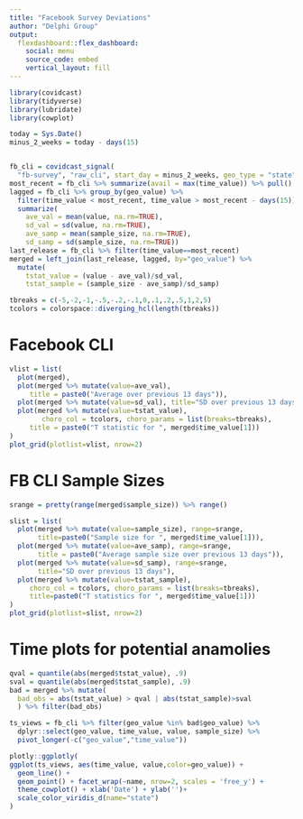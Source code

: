 ```yaml
---
title: "Facebook Survey Deviations"
author: "Delphi Group"
output:
  flexdashboard::flex_dashboard:
    social: menu
    source_code: embed
    vertical_layout: fill
---
```

  

```r
library(covidcast)
library(tidyverse)
library(lubridate)
library(cowplot)

today = Sys.Date()
minus_2_weeks = today - days(15)


fb_cli = covidcast_signal(
  "fb-survey", "raw_cli", start_day = minus_2_weeks, geo_type = "state")
most_recent = fb_cli %>% summarize(avail = max(time_value)) %>% pull()
lagged = fb_cli %>% group_by(geo_value) %>% 
  filter(time_value < most_recent, time_value > most_recent - days(15)) %>%
  summarize(
    ave_val = mean(value, na.rm=TRUE), 
    sd_val = sd(value, na.rm=TRUE),
    ave_samp = mean(sample_size, na.rm=TRUE),
    sd_samp = sd(sample_size, na.rm=TRUE))
last_release = fb_cli %>% filter(time_value==most_recent)
merged = left_join(last_release, lagged, by="geo_value") %>%
  mutate(
    tstat_value = (value - ave_val)/sd_val,
    tstat_sample = (sample_size - ave_samp)/sd_samp)

tbreaks = c(-5,-2,-1,-.5,-.2,-.1,0,.1,.2,.5,1,2,5)
tcolors = colorspace::diverging_hcl(length(tbreaks))
```

Facebook CLI
=======

```r
vlist = list(
  plot(merged),
  plot(merged %>% mutate(value=ave_val), 
     title = paste0("Average over previous 13 days")),
  plot(merged %>% mutate(value=sd_val), title="SD over previous 13 days"),
  plot(merged %>% mutate(value=tstat_value), 
        choro_col = tcolors, choro_params = list(breaks=tbreaks),
     title = paste0("T statistic for ", merged$time_value[1]))
)
plot_grid(plotlist=vlist, nrow=2)
```

FB CLI Sample Sizes
==================

```r

srange = pretty(range(merged$sample_size)) %>% range()

slist = list(
  plot(merged %>% mutate(value=sample_size), range=srange,
       title=paste0("Sample size for ", merged$time_value[1])),
  plot(merged %>% mutate(value=ave_samp), range=srange,
       title = paste0("Average sample size over previous 13 days")),
  plot(merged %>% mutate(value=sd_samp), range=srange,
       title="SD over previous 13 days"),
  plot(merged %>% mutate(value=tstat_sample), 
     choro_col = tcolors, choro_params = list(breaks=tbreaks),
     title=paste0("T statistics for ", merged$time_value[1]))
)
plot_grid(plotlist=slist, nrow=2)
```

Time plots for potential anamolies
============

```r
qval = quantile(abs(merged$tstat_value), .9)
sval = quantile(abs(merged$tstat_sample), .9)
bad = merged %>% mutate(
  bad_obs = abs(tstat_value) > qval | abs(tstat_sample)>sval
  ) %>% filter(bad_obs)

ts_views = fb_cli %>% filter(geo_value %in% bad$geo_value) %>%
  dplyr::select(geo_value, time_value, value, sample_size) %>% 
  pivot_longer(-c("geo_value","time_value"))

plotly::ggplotly(
ggplot(ts_views, aes(time_value, value,color=geo_value)) +
  geom_line() + 
  geom_point() + facet_wrap(~name, nrow=2, scales = 'free_y') +
  theme_cowplot() + xlab('Date') + ylab('')+
  scale_color_viridis_d(name="state")
)
```
